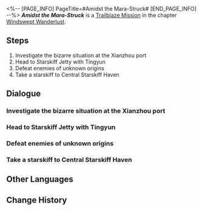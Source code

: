 <%-- [PAGE_INFO]
PageTitle=#Amidst the Mara-Struck#
[END_PAGE_INFO] --%>
{{Stub|Dialogue.}}
{{Mission Infobox
|id            = 1020201
|title         = 
|image         = Mission Amidst the Mara-Struck.png{{subst:void|<!--$UPLOAD:<<SpriteOutput/Chronicle/1020201.png>-<Mission Amidst the Mara-Struck.png>-<Fate's Atlas Images>>-->}}
|type          = Trailblaze
|event_name    = 
|chapter       = Windswept Wanderlust
|requirements  = [[Trailblaze Mission]] ''[[An Invitation Without Proffer]]'' completed
|summary       = After rescuing Tingyun, the Amicassador of the Sky-Faring Commission, you go with her and attempt to find an escape vessel in Cloudford, which is currently overrun with the mara-struck. However, strange enemies taking the form of twisted old branches block the way.<br />After defeating the monsters of unknown origins, Tingyun personally takes the helm and steers you to a safe zone &mdash; Central Starskiff Haven.
|characters    = Trailblazer
|startLocation = [[The Xianzhou Luofu]] - [[Cloudford]]
|world         = The Xianzhou Luofu
|area          = Cloudford
|prev          = An Invitation Without Proffer
|next          = Devising Stratagems
|rewards       = Trailblaze EXP*800; Stellar Jade*80; Traveler's Guide*3; Refined Aether*3; Credit*30,000
}}
'''''Amidst the Mara-Struck''''' is a [[Trailblaze Mission]] in the chapter [[Windswept Wanderlust]].

==Steps==
# Investigate the bizarre situation at the Xianzhou port
# Head to Starskiff Jetty with Tingyun
# Defeat enemies of unknown origins
# Take a starskiff to Central Starskiff Haven

<!--
==Gameplay Notes==

--><!--
==Trial Character==

-->
==Dialogue==
{{Stub Dialogue}}

===Investigate the bizarre situation at the Xianzhou port===
{{Mission Description|type=trailblaze|location=Cloudford|Upon arriving at the Xianzhou Luofu, only an empty port welcomes the Express.<br />Kafka claims that a Stellaron had descended here and that the place is on the brink of catastrophe. The closed port in front of you seems to confirm what she said.<br />The Trailblazers will need to investigate carefully to understand what had happened here.}}
{{Dialogue Start}}
:{{tx}}
{{Dialogue End}}

===Head to Starskiff Jetty with Tingyun===
{{Mission Description|type=trailblaze|location=Cloudford|update|Upon arriving at the Xianzhou Luofu, only an empty port welcomes the Express.<br />Perhaps "empty" is not entirely accurate. Soulless mara-struck monsters are running rampant, and a delicate foxian girl is in danger. How can you let others have the glory of saving a damsel in distress?<br />It seems the only way to get any answers about the cause of the Luofu's chaotic situation is to leave this place with the foxian girl.}}
{{Dialogue Start}}
:{{tx}}
{{Dialogue End}}

===Defeat enemies of unknown origins===
{{Mission Description|type=trailblaze|location=Cloudford|update|After rescuing Tingyun, the Amicassador of the Sky-Faring Commission, you go with her and attempt to find an escape vessel in Cloudford, which is currently overrun with mara-struck. However, strange enemies taking the form of twisted old branches block the way.<br />You will not be stopped here when a starskiff is just within reach!}}
{{Dialogue Start}}
:{{tx}}
{{Dialogue End}}

===Take a starskiff to Central Starskiff Haven===
{{Mission Description|type=trailblaze|location=Cloudford|update|After rescuing Tingyun, the Amicassador of the Sky-Faring Commission, you go with her and attempt to find an escape vessel in Cloudford, which is currently overrun with the mara-struck. However, strange enemies taking the form of twisted old branches block the way.<br />After defeating the monsters of unknown origins, Tingyun personally takes the helm and steers you to a safe zone &mdash; Central Starskiff Haven.}}
{{Dialogue Start}}
:{{tx}}
{{Dialogue End}}

==Other Languages==
{{Other Languages
|en   = Amidst the Mara-Struck
|zhs  = 行遏流云，身入魔阴
|zht  = 行遏流雲，身入魔陰
|ja   = 流雲留まり、魔陰に堕ちる
|ko   = 구름에 가려진 길, 마각에 빠진 몸
|es   = Una marea de poseídos por Mara
|fr   = Parmi les victimes du mara
|ru   = Среди поражённых Марой
|th   = ผจญภัยในหมู่เมฆ พลันตกสู่ Mara-Struck
|vi   = Lướt Qua Mây Trôi, Nhập Ma Đeo Bám
|de   = Unter den Mara-Befallenen
|id   = Terjebak dalam Mara
|pt   = Entre as Marafílicas
}}

==Change History==
{{Change History|1.0}}
